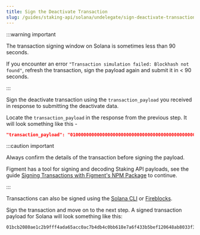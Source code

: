 ```yaml
---
title: Sign the Deactivate Transaction
slug: /guides/staking-api/solana/undelegate/sign-deactivate-transaction
---
```


:::warning important

The transaction signing window on Solana is sometimes less than 90 seconds.

If you encounter an error `"Transaction simulation failed: Blockhash not found"`, refresh the transaction, sign the payload again and submit it in < 90 seconds.

:::

Sign the deactivate transaction using the `transaction_payload` you received in response to submitting the deactivate data.

Locate the `transaction_payload` in the response from the previous step. It will look something like this -

```json
"transaction_payload": "010000000000000000000000000000000000000000000000000000000000000000000000000000000000000000000000000000000000000000000000000000000001000204f8c4898641adada76eeeee2de872d931bc58bfb2ce5b79734e32808cc501a534d57c96845584709596f8fb1e1be584d1be3e8f258cdba157ab5a3cb8397e712606a1d8179137542a983437bdfe2a7ab2557f535c8a78722b68a49dc00000000006a7d51718c774c928566398691d5eb68b5eb8a39b4b6d5c73555b2100000000f66b44cae6208cbfb97f8d42d17b58813afe4c064a01e1a006e2280f410f491e0102030103000405000000"
```

:::caution important

Always confirm the details of the transaction before signing the payload.

Figment has a tool for signing and decoding Staking API payloads, see the guide [Signing Transactions with Figment's NPM Package](/guides/staking-api/figment-signing-transactions) to continue.

:::

Transactions can also be signed using the [Solana CLI](https://docs.solana.com/offline-signing#:~:text=Typically%20a%20Solana%20transaction%20must,the%20extra%20time%20you%20need) or [Fireblocks](/guides/staking-api/fireblocks-signing-transactions).

Sign the transaction and move on to the next step. A signed transaction payload for Solana will look something like this:

```text
01bcb2080ae1c2b9fff4ada65acc0ac7b4db4c0bb618e7a6f433b5bef120648ab8033f36012447bb14d78066a7cefee548f0b3420efbfac3956b6300ff7966a80301000204f8c4898641adada76eeeee2de872d931bc58bfb2ce5b79734e32808cc501a534d57c96845584709596f8fb1e1be584d1be3e8f258cdba157ab5a3cb8397e712606a1d8179137542a983437bdfe2a7ab2557f535c8a78722b68a49dc00000000006a7d51718c774c928566398691d5eb68b5eb8a39b4b6d5c73555b2100000000f66b44cae6208cbfb97f8d42d17b58813afe4c064a01e1a006e2280f410f491e0102030103000405000000
```
